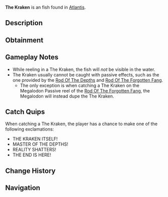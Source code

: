 {{FishInfobox
|image          = The Kraken.png
|rarity         = Exotic
|sea            = First Sea
|location       = [[Atlantis]]
|sublocation    = 
|sources        = Fishing Rod
|nopassive      = 1
|radar_location = 
|prog_speed     = -85
|xp             = 10000
|weather        = 
|time           = Night
|season         = 
|bait           = Truffle Worm
|base_weight    = 7000
|base_value     = 20000
|weight_range   = 3500
|base_chance    = 0.02
|base_resil     = 5
}}
'''The Kraken''' is an {{Rarity|Exotic}} fish found in [[Atlantis]].

== Description ==
{{Description|The ruler of the abyssal depths, a being of such immense power that its mere presence warps the fabric of reality. Few have ever witnessed its true form and lived.|Bestiary Entry}}

== Obtainment ==
{{Description|When all other creatures flee, the master approaches, Kraken Pool.|Bestiary Hint}}
{{Fish Availability|
Atlantis/Ancient Kraken Hunt
Atlantis/Kraken Hunt
|top_rods      = 
Tempest Rod\83811.6\118212.14;
Challenger's Rod\82043.4\119992.42;
Seraphic Rod\81645.26\116335.34;
Ethereal Prism Rod\77306.04\108298.49;
No-Life Rod\76574.04\109100.37;
Midas Rod\16078.9\22576.26;
Great Dreamer Rod\53504.25\75325.8;
Phoenix Rod\46039.05\64630.67;
Abyssal Specter Rod\73513.87\109575.12;
Celestial Rod\57714.47\81348.55;
Ice Warpers Rod\53421.66\75297.83;
Aurora Rod\31902.86\44967.09;
Rod Of The Forgotten Fang\68784.85\95530.96;
Free Spirit Rod\68373.35\99549.24;
Depthseeker Rod\57513.66\80897.78;
Blazebringer Rod\54922.33\78485.35;
Rod Of The Exalted One\54779.06\75820.5;
Rod Of The Depths\54364.45\75670.54;
Zeus Rod\54276.19\77831.31;
Trident Rod\52363.01\72672.24;
Avalanche Rod\46756.55\65793.68;
Volcanic Rod\42849.62\60413.07;
Steady Rod\16161.53\23015.16
|recommended   = Challenger's Rod
}}

== Gameplay Notes ==
* While reeling in a The Kraken, the fish will ''not'' be visible in the water.
* The Kraken usually cannot be caught with passive effects, such as the one provided by the [[Rod Of The Depths]] and [[Rod Of The Forgotten Fang]].
** The only exception is when catching a The Kraken on the Megalodon Passive reel of the [[Rod Of The Forgotten Fang]], the Megalodon will instead dupe the The Kraken.

== Catch Quips ==
When catching a The Kraken, the player has a chance to make one of the following exclamations:
* THE KRAKEN ITSELF!
* MASTER OF THE DEPTHS!
* REALITY SHATTERS!
* THE END IS HERE!

== Change History ==
{{Change History|{{subst:Current Version}}}}

== Navigation ==
{{Fish Navbox|Atlantis}}